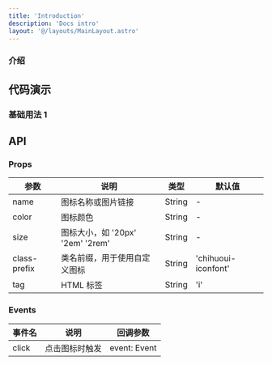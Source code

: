 ```yaml
---
title: 'Introduction'
description: 'Docs intro'
layout: '@/layouts/MainLayout.astro'
---
```



<SearchBarReact client:visible />

### 介绍

## 代码演示

### 基础用法 1

## API

### Props

| 参数         | 说明                             | 类型   | 默认值              |
| ------------ | -------------------------------- | ------ | ------------------- |
| name         | 图标名称或图片链接               | String | -                   |
| color        | 图标颜色                         | String | -                   |
| size         | 图标大小，如 '20px' '2em' '2rem' | String | -                   |
| class-prefix | 类名前缀，用于使用自定义图标     | String | 'chihuoui-iconfont' |
| tag          | HTML 标签                        | String | 'i'                 |

### Events

| 事件名 | 说明           | 回调参数     |
| ------ | -------------- | ------------ |
| click  | 点击图标时触发 | event: Event |

